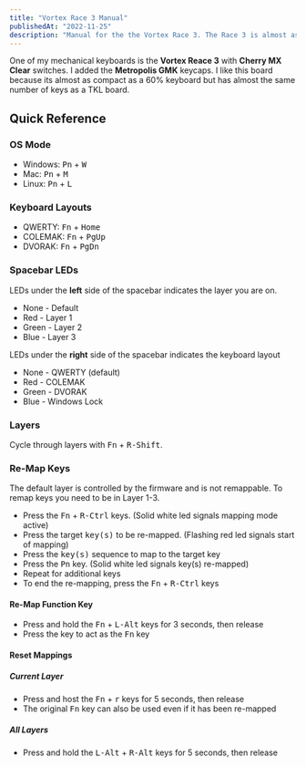 ```yaml
---
title: "Vortex Race 3 Manual"
publishedAt: "2022-11-25"
description: "Manual for the the Vortex Race 3. The Race 3 is almost as compact as a 60% keyboard but has almost the same number of keys as a TKL board."
---
```


One of my mechanical keyboards is the **Vortex Reace 3** with **Cherry MX Clear** switches. I added the **Metropolis GMK** keycaps. I like this board because its almost as compact as a 60% keyboard but has almost the same number of keys as a TKL board.

## Quick Reference

### OS Mode

-   Windows: <kbd>Pn</kbd> + <kbd>W</kbd>
-   Mac: <kbd>Pn</kbd> + <kbd>M</kbd>
-   Linux: <kbd>Pn</kbd> + <kbd>L</kbd>

### Keyboard Layouts

-   QWERTY: <kbd>Fn</kbd> + <kbd>Home</kbd>
-   COLEMAK: <kbd>Fn</kbd> + <kbd>PgUp</kbd>
-   DVORAK: <kbd>Fn</kbd> + <kbd>PgDn</kbd>

### Spacebar LEDs

LEDs under the **left** side of the spacebar indicates the layer you are on.

-   None - Default
-   Red - Layer 1
-   Green - Layer 2
-   Blue - Layer 3

LEDs under the **right** side of the spacebar indicates the keyboard layout

-   None - QWERTY (default)
-   Red - COLEMAK
-   Green - DVORAK
-   Blue - Windows Lock

### Layers

Cycle through layers with <kbd>Fn</kbd> + <kbd>R-Shift</kbd>.

### Re-Map Keys

The default layer is controlled by the firmware and is not remappable. To remap
keys you need to be in Layer 1-3.

-   Press the <kbd>Fn</kbd> + <kbd>R-Ctrl</kbd> keys. (Solid white led signals
    mapping mode active)
-   Press the target <kbd>key(s)</kbd> to be re-mapped. (Flashing red led signals
    start of mapping)
-   Press the <kbd>key(s)</kbd> sequence to map to the target key
-   Press the <kbd>Pn</kbd> key. (Solid white led signals key(s) re-mapped)
-   Repeat for additional keys
-   To end the re-mapping, press the <kbd>Fn</kbd> + <kbd>R-Ctrl</kbd> keys

#### Re-Map Function Key

-   Press and hold the <kbd>Fn</kbd> + <kbd>L-Alt</kbd> keys for 3 seconds, then
    release
-   Press the key to act as the <kbd>Fn</kbd> key

#### Reset Mappings

##### Current Layer

-   Press and host the <kbd>Fn</kbd> + <kbd>r</kbd> keys for 5 seconds, then
    release
-   The original <kbd>Fn</kbd> key can also be used even if it has been re-mapped

##### All Layers

-   Press and hold the <kbd>L-Alt</kbd> + <kbd>R-Alt</kbd> keys for 5 seconds,
    then release
